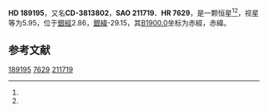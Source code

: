 {{Starbox begin
| name = HD 189195
}}
{{Starbox observe
| epoch = [[J2000.0|J2000.0]]
| constell = {{星座名待查}}<ref name=SIMBAD>{{cite web
 | url=http://simbad.u-strasbg.fr/simbad/sim-id?Ident=HR+7629
 | title=Pulsating variable Star
 | publisher=Centre de Données astronomiques de Strasbourg
 | work=SIMBAD
 | accessdate=2012-07-13
 | archive-date=2016-03-16
 | archive-url=https://web.archive.org/web/20160316225409/http://simbad.u-strasbg.fr/simbad/sim-id?Ident=HR+7629
 | dead-url=no
 }}</ref><ref name=DATA>{{cite web
 | url=http://vizier.u-strasbg.fr/viz-bin/VizieR-5?-out.add=.&-source=5050&-corr=PK=HR&-out.max=9999&HR=7629
 | title=VizieR Detailed Page
 | accessdate=2012-07-13
 | archive-date=2016-03-05
 | archive-url=https://web.archive.org/web/20160305024707/http://vizier.u-strasbg.fr/viz-bin/VizieR-5?-out.add=.&-source=5050&-corr=PK=HR&-out.max=9999&HR=7629
 | dead-url=no
 }}</ref>
| 星官 = 
| ra = {{RA|20|0|15.9}}<ref name=SIMBAD /><ref name=DATA />
| dec = {{DEC|-37|42|8}}<ref name=SIMBAD /><ref name=DATA />
| appmag_v = 5.95<ref name=SIMBAD /><ref name=DATA />
}}
{{Starbox character
| class = G8III<ref name=SIMBAD /><ref name=DATA />
| b-v = 1<ref name=SIMBAD /><ref name=DATA />
| u-b = 0.77<ref name=SIMBAD /><ref name=DATA />
| r-i = <ref name=SIMBAD /><ref name=DATA />
| variable = 
}}
{{Starbox astrometry
| radial_v = 0.77
| prop_mo_ra = 23
| parallax = 
| p_error = 
}}
{{Starbox catalog
| names =CD-3813802，[[SAO星表|SAO]] 211719，[[HD星表|HD]] 189195，[[HR星表|HR]] 7629}}
{{Starbox reference |Simbad=HR+7629}}
{{Starbox end}}

'''HD 189195'''，又名'''CD-3813802'''，'''SAO 211719'''、'''HR 7629'''，是一颗恒星<ref name=SIMBAD /><ref name=DATA />，视星等为5.95，位于[[銀道座標系|銀經]]2.86，[[銀道座標系|銀緯]]-29.15，其[[B1900.0|B1900.0]]坐标为赤經{{RA|19|53|37.8}}，赤緯{{DEC|-37|-29.15|25}}。

== 参考文献 ==
{{reflist}}

{{star-stub}}

[[Category:HD和HDE天體|189195]]
[[Category:HR天體|7629]]
[[Category:SAO天體|211719]]